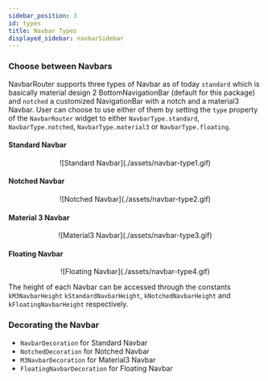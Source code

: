 ```yaml
---
sidebar_position: 3
id: types
title: Navbar Types
displayed_sidebar: navbarSidebar
---
```


### Choose between Navbars

NavbarRouter supports three types of Navbar as of today `standard` which is basically material design 2 BottomNavigationBar (default for this package) and `notched` a customized NavigationBar with a notch and a material3 Navbar. User can choose to use either of them by setting the `type` property of the `NavbarRouter` widget to either `NavbarType.standard`, `NavbarType.notched`, `NavbarType.material3` or `NavbarType.floating`.

#### Standard Navbar

<center>![Standard Navbar](./assets/navbar-type1.gif)</center>

#### Notched Navbar

<center>![Notched Navbar](./assets/navbar-type2.gif)</center>

#### Material 3 Navbar

<center>![Material3 Navbar](./assets/navbar-type3.gif)</center>

#### Floating Navbar

<center>![Floating Navbar](./assets/navbar-type4.gif)</center>

The height of each Navbar can be accessed through the constants `kM3NavbarHeight`
`kStandardNavbarHeight`, `kNotchedNavbarHeight` and `kFloatingNavbarHeight` respectively.

### Decorating the Navbar

- `NavbarDecoration` for Standard Navbar
- `NotchedDecoration` for Notched Navbar
- `M3NavbarDecoration` for Material3 Navbar
- `FloatingNavbarDecoration` for Floating Navbar
